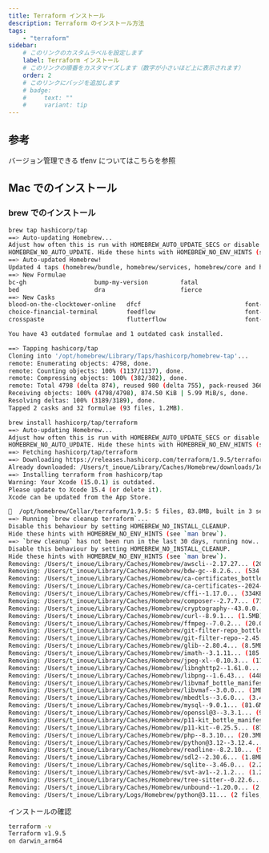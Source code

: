 ```yaml
---
title: Terraform インストール
description: Terraform のインストール方法
tags:
    - "terraform"
sidebar:
    # このリンクのカスタムラベルを設定します
    label: Terraform インストール
    # このリンクの順番をカスタマイズします（数字が小さいほど上に表示されます）
    order: 2
    # このリンクにバッジを追加します
    # badge:
    #     text: ""
    #     variant: tip
---
```



## 参考

<LinkPreview url="https://zenn.dev/take_tech/articles/32188cd3607721" />

バージョン管理できる tfenv についてはこちらを参照

<LinkPreview url="https://envader.plus/article/162" type="inline" />

## Mac でのインストール

<LinkPreview url="https://developer.hashicorp.com/terraform/install" />

### brew でのインストール

```bash
brew tap hashicorp/tap
==> Auto-updating Homebrew...
Adjust how often this is run with HOMEBREW_AUTO_UPDATE_SECS or disable with
HOMEBREW_NO_AUTO_UPDATE. Hide these hints with HOMEBREW_NO_ENV_HINTS (see `man brew`).
==> Auto-updated Homebrew!
Updated 4 taps (homebrew/bundle, homebrew/services, homebrew/core and homebrew/cask).
==> New Formulae
bc-gh                   bump-my-version         fatal                   gollama                 immich-cli              libblastrampoline       pyupgrade               spidermonkey@115
bed                     dra                     fierce                  grizzly                 ktor                    oasdiff                 rpcsvc-proto            wush
==> New Casks
blood-on-the-clocktower-online   dfcf                             font-departure-mono              font-scientifica                 parallels@19                     winbox
choice-financial-terminal        feedflow                         font-ibm-plex-math               gauntlet                         rize                             zen-browser
crosspaste                       flutterflow                      font-ibm-plex-sans-tc            gitlight                         wealthfolio

You have 43 outdated formulae and 1 outdated cask installed.

==> Tapping hashicorp/tap
Cloning into '/opt/homebrew/Library/Taps/hashicorp/homebrew-tap'...
remote: Enumerating objects: 4798, done.
remote: Counting objects: 100% (1137/1137), done.
remote: Compressing objects: 100% (382/382), done.
remote: Total 4798 (delta 874), reused 980 (delta 755), pack-reused 3661 (from 1)
Receiving objects: 100% (4798/4798), 874.50 KiB | 5.99 MiB/s, done.
Resolving deltas: 100% (3189/3189), done.
Tapped 2 casks and 32 formulae (93 files, 1.2MB).

```

```bash
brew install hashicorp/tap/terraform
==> Auto-updating Homebrew...
Adjust how often this is run with HOMEBREW_AUTO_UPDATE_SECS or disable with
HOMEBREW_NO_AUTO_UPDATE. Hide these hints with HOMEBREW_NO_ENV_HINTS (see `man brew`).
==> Fetching hashicorp/tap/terraform
==> Downloading https://releases.hashicorp.com/terraform/1.9.5/terraform_1.9.5_darwin_arm64.zip
Already downloaded: /Users/t_inoue/Library/Caches/Homebrew/downloads/1efcc9b209d02554523fd176682b2c7704aee2798a40cf5a2ccd21eff7417983--terraform_1.9.5_darwin_arm64.zip
==> Installing terraform from hashicorp/tap
Warning: Your Xcode (15.0.1) is outdated.
Please update to Xcode 15.4 (or delete it).
Xcode can be updated from the App Store.

🍺  /opt/homebrew/Cellar/terraform/1.9.5: 5 files, 83.8MB, built in 3 seconds
==> Running `brew cleanup terraform`...
Disable this behaviour by setting HOMEBREW_NO_INSTALL_CLEANUP.
Hide these hints with HOMEBREW_NO_ENV_HINTS (see `man brew`).
==> `brew cleanup` has not been run in the last 30 days, running now...
Disable this behaviour by setting HOMEBREW_NO_INSTALL_CLEANUP.
Hide these hints with HOMEBREW_NO_ENV_HINTS (see `man brew`).
Removing: /Users/t_inoue/Library/Caches/Homebrew/awscli--2.17.27... (20.3MB)
Removing: /Users/t_inoue/Library/Caches/Homebrew/bdw-gc--8.2.6... (534.0KB)
Removing: /Users/t_inoue/Library/Caches/Homebrew/ca-certificates_bottle_manifest--2024-07-02... (1.8KB)
Removing: /Users/t_inoue/Library/Caches/Homebrew/ca-certificates--2024-07-02... (129.1KB)
Removing: /Users/t_inoue/Library/Caches/Homebrew/cffi--1.17.0... (334KB)
Removing: /Users/t_inoue/Library/Caches/Homebrew/composer--2.7.7... (711.1KB)
Removing: /Users/t_inoue/Library/Caches/Homebrew/cryptography--43.0.0... (2.5MB)
Removing: /Users/t_inoue/Library/Caches/Homebrew/curl--8.9.1... (1.5MB)
Removing: /Users/t_inoue/Library/Caches/Homebrew/ffmpeg--7.0.2... (20.0MB)
Removing: /Users/t_inoue/Library/Caches/Homebrew/git-filter-repo_bottle_manifest--2.45.0... (17.0KB)
Removing: /Users/t_inoue/Library/Caches/Homebrew/git-filter-repo--2.45.0... (81.4KB)
Removing: /Users/t_inoue/Library/Caches/Homebrew/glib--2.80.4... (8.5MB)
Removing: /Users/t_inoue/Library/Caches/Homebrew/imath--3.1.11... (185.0KB)
Removing: /Users/t_inoue/Library/Caches/Homebrew/jpeg-xl--0.10.3... (11.9MB)
Removing: /Users/t_inoue/Library/Caches/Homebrew/libnghttp2--1.61.0... (224.2KB)
Removing: /Users/t_inoue/Library/Caches/Homebrew/libpng--1.6.43... (448.7KB)
Removing: /Users/t_inoue/Library/Caches/Homebrew/libvmaf_bottle_manifest--3.0.0... (7.5KB)
Removing: /Users/t_inoue/Library/Caches/Homebrew/libvmaf--3.0.0... (1MB)
Removing: /Users/t_inoue/Library/Caches/Homebrew/mbedtls--3.6.0... (3.4MB)
Removing: /Users/t_inoue/Library/Caches/Homebrew/mysql--9.0.1... (81.6MB)
Removing: /Users/t_inoue/Library/Caches/Homebrew/openssl@3--3.3.1... (9.5MB)
Removing: /Users/t_inoue/Library/Caches/Homebrew/p11-kit_bottle_manifest--0.25.5... (10KB)
Removing: /Users/t_inoue/Library/Caches/Homebrew/p11-kit--0.25.5... (874.5KB)
Removing: /Users/t_inoue/Library/Caches/Homebrew/php--8.3.10... (20.3MB)
Removing: /Users/t_inoue/Library/Caches/Homebrew/python@3.12--3.12.4... (15.8MB)
Removing: /Users/t_inoue/Library/Caches/Homebrew/readline--8.2.10... (575.1KB)
Removing: /Users/t_inoue/Library/Caches/Homebrew/sdl2--2.30.6... (1.8MB)
Removing: /Users/t_inoue/Library/Caches/Homebrew/sqlite--3.46.0... (2.2MB)
Removing: /Users/t_inoue/Library/Caches/Homebrew/svt-av1--2.1.2... (1.2MB)
Removing: /Users/t_inoue/Library/Caches/Homebrew/tree-sitter--0.22.6... (5.0MB)
Removing: /Users/t_inoue/Library/Caches/Homebrew/unbound--1.20.0... (2.8MB)
Removing: /Users/t_inoue/Library/Logs/Homebrew/python@3.11... (2 files, 2.5KB)

```

インストールの確認

```bash
terraform -v
Terraform v1.9.5
on darwin_arm64
```
